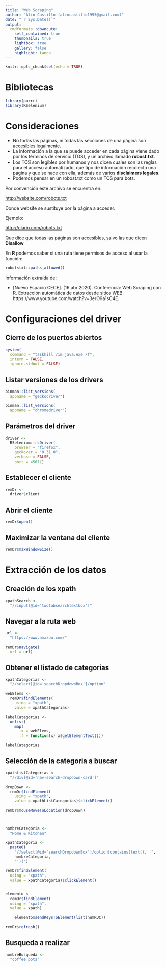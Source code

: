 ```yaml
---
title: "Web Scraping"
author: "Alin Castillo (alincastillo1995@gmail.com)"
date: "`r Sys.Date()`"
output:
  rmdformats::downcute:
    self_contained: true
    thumbnails: true
    lightbox: true
    gallery: false
    highlight: tango
---
```


```r
knitr::opts_chunk$set(echo = TRUE)
```

# Bibliotecas
```r
library(purrr)
library(RSelenium)
```

# Consideraciones

- No todas las páginas, ni todas las secciones de una página son accesibles legalmente.
- La información a la que se puede acceder en cada página viene dado por los términos de servicio (TOS), y un archivo llamado **robost.txt**.
- Los TOS son legibles por humanos y nos dicen cuales son las reglas para el acceso automatizado, que tipo de información recolecta una página y que se hace con ella, además de varios **disclaimers legales**.
- Podemos pensar en un robost.txt como un TOS para bots.

Por convención este archivo se encuentra en:

[http://website.com/robots.txt](http://website.com/robots.txt)

Donde website se sustituye por la página a acceder.

Ejemplo:

[http://clarin.com/robots.txt](http://clarin.com/robots.txt)

Que dice que todas las páginas son accesibles, salvo las que dicen **Disallow**

En **R** podemos saber si una ruta tiene permisos de acceso al usar la función:
```r
robotstxt::paths_allowed()
```

Información extraída de: 

- [Nuevo Espacio CECE]. (16 abr 2020). Conferencia: Web Scraping con R. Extracción automática de datos desde sitios WEB. https://www.youtube.com/watch?v=3erO9a1sC4E.

# Configuraciones del driver

## Cierre de los puertos abiertos
```r
system(
  command = "taskkill /im java.exe /f", 
  intern = FALSE, 
  ignore.stdout = FALSE)
```

## Listar versiones de los drivers
```r
binman::list_versions(
  appname = "geckodriver")

binman::list_versions(
  appname = "chromedriver")
```

## Parámetros del driver
```r
driver <- 
  RSelenium::rsDriver(
    browser = "firefox",
    geckover = "0.31.0",
    verbose = FALSE,
    port = 4567L)
```

## Establecer el cliente
```r
remDr <- 
  driver$client
```

## Abrir el cliente
```r
remDr$open()
```

## Maximizar la ventana del cliente
```r
remDr$maxWindowSize()
```

# Extracción de los datos

## Creación de los xpath
```r
xpathSearch <- 
  "//input[@id='twotabsearchtextbox']"
```

## Navegar a la ruta web
```r
url <- 
  "https://www.amazon.com/"

remDr$navigate(
  url = url)
```

## Obtener el listado de categorias
```r
xpathCategorias <- 
  "//select[@id='searchDropdownBox']/option"

webElems <- 
  remDr$findElements(
    using = "xpath",
    value = xpathCategorias)

labelCategorias <- 
  unlist(
    map(
      .x = webElems, 
      .f = function(x) x$getElementText()))

labelCategorias
```

## Selección de la categoria a buscar
```r
xpathListCategorias <- 
  "//div[@id='nav-search-dropdown-card']"

dropDown <- 
  remDr$findElement(
    using = "xpath",
    value = xpathListCategorias)$clickElement()

remDr$mouseMoveToLocation(dropDown)



nombreCategoria <- 
  "Home & Kitchen"

xpathCategoria <- 
  paste0(
    "//select[@id='searchDropdownBox']/option[contains(text(), '",
    nombreCategoria, 
    "')]")

remDr$findElement(
  using = "xpath",
  value = xpathCategoria)$clickElement()


elemento <- 
  remDr$findElement(
  using = "xpath", 
  value = xpath)
    
    elemento$sendKeysToElement(list(numRUC))

remDr$refresh()

```

## Busqueda a realizar
```r
nombreBusqueda <- 
  "coffee pots"
```


